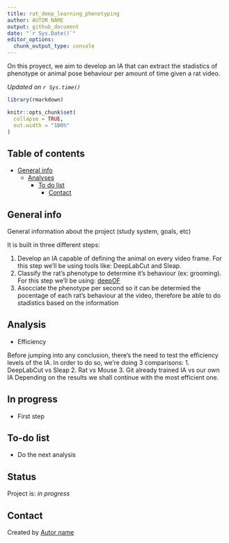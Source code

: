 ```yaml
---
title: rat_deep_learning_phenotyping
author: AUTOR NAME
output: github_document
date: "`r Sys.Date()`"
editor_options:
  chunk_output_type: console
---
```


<!-- Short Description  -->
On this proyect, we aim to develop an IA that can extract the stadistics of phenotype or animal pose behaviour per amount of time
given a rat video.

*Updated on `r Sys.time()`*

<!-- README.md is generated from README.Rmd. Please edit that file -->

```r

library(rmarkdown)

knitr::opts_chunk$set(
  collapse = TRUE,
  out.width = "100%"
)
```


## Table of contents
* [General info](#general-info)
  * [Analyses](#Analyses)
    * [To do list](#to-do-list)
      * [Contact](#contact)

## General info

General information about the project (study system, goals, etc)

It is built in three different steps:

  1. Develop an IA capable of defining the animal on every video frame. For this step we'll be using tools like: DeepLabCut and Sleap.
  2. Classify the rat's phenotype to determine it's behaviour (ex: grooming). For this step we'll be using: [deepOF](https://deepof.readthedocs.io/en/latest/index.html)
  3. Asocciate the phenotype per second so it can be determied the pocentage of each rat's behaviour at the video, therefore
be able to do stadistics based on the information

## Analysis

* Efficiency

Before jumping into any conclusion, there's the need to test the efficiency levels of the IA. In order to do so, we're doing 3 comparisons:
1. DeepLabCut vs Sleap
2. Rat vs Mouse
3. Git already trained IA vs our own IA
Depending on the results we shall continue with the most efficient one.

## In progress

*  First step

## To-do list

* Do the next analysis

## Status
Project is: _in progress_

## Contact
Created by [Autor name](website_URL)
